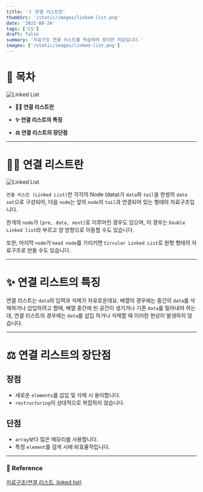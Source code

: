 ```yaml
---
title: '🖇️ 연결 리스트란'
thumbSrc: '/static/images/linked-list.png'
date: '2021-08-24'
tags: ['CS']
draft: false
summary: '자료구조 연결 리스트를 학습하며 정리한 자료입니다.'
images: ['/static/images/linked-list.png']
---
```


# 📌 목차

![Linked List](/static/images/linked-list.png)

- **💁🏻 연결 리스트란**

- **✨ 연결 리스트의 특징**

- **⚖️ 연결 리스트의 장단점**

---

# 💁🏻 연결 리스트란

![Linked List](/static/images/linked-list2.png)

`연결 리스트 (Linked List)`란 각각의 Node (data)가 `data`와 `tail`을 한쌍의 `data set`으로 구성되어, 다음 `node`는 앞의 `node`의 `tail`과 연결되어 있는 형태의 자료구조입니다.

한개의 `node`가 `[pre, data, next]`로 이루어진 경우도 있으며, 이 경우는 `Double Linked list`라 부르고 양 방향으로 이동할 수도 있습니다.

또한, 마지막 `node`가 `head node`를 가리키면 `Circular Linked List`로 원형 형태의 자료구조로 만들 수도 있습니다.

---

# ✨ 연결 리스트의 특징

연결 리스트는 `data`의 입력과 삭제가 자유로운데요. 배열의 경우에는 중간의 `data`를 삭제하거나 삽입하려고 할때, 배열 중간에 빈 공간이 생기거나 기존 `data`를 밀어내야 하는데, 연결 리스트의 경우에는 `data`를 삽입 하거나 삭제할 때 이러한 현상이 발생하지 않습니다.

---

# ⚖️ 연결 리스트의 장단점

## 장점

- 새로운 `elements`를 삽입 및 삭제 시 용이합니다.
- `restructuring`이 상대적으로 복잡하지 않습니다.

## 단점

- `array`보다 많은 메모리를 사용합니다.
- 특정 `element`를 검색 시에 비효율적입니다.

---

### 🔗 Reference

[자료구조(연결 리스트, linked list)](https://www.zerocho.com/category/Algorithm/post/58008a628475ed00152d6c4d)
